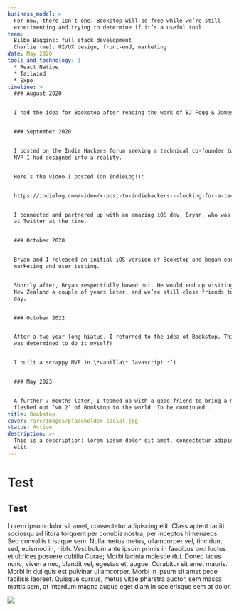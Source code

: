 ```yaml
---
business_model: >
  For now, there isn’t one. Bookstop will be free while we’re still
  experimenting and trying to determine if it’s a useful tool.
team: |
  Bilbo Baggins: full stack development
  Charlie (me): UI/UX design, front-end, marketing
date: May 2020
tools_and_technology: |
  * React Native
  * Tailwind
  * Expo
timeline: >
  ### August 2020


  I had the idea for Bookstop after reading the work of BJ Fogg & James Clear.


  ### September 2020


  I posted on the Indie Hackers forum seeking a technical co-founder to turn the
  MVP I had designed into a reality.


  Here’s the video I posted (on IndieLog!):


  https://indielog.com/video/x-post-to-indiehackers---looking-for-a-technical-co-founder-8cb39a2b


  I connected and partnered up with an amazing iOS dev, Bryan, who was working
  at Twitter at the time.


  ### October 2020


  Bryan and I released an initial iOS version of Bookstop and began early
  marketing and user testing.


  Shortly after, Bryan respectfully bowed out. He would end up visiting me in
  New Zealand a couple of years later, and we’re still close friends to this
  day.


  ### October 2022


  After a two year long hiatus, I returned to the idea of Bookstop. This time, I
  was determined to do it myself!


  I built a scrappy MVP in \*vanilla\* Javascript :’)


  ### May 2023


  A further 7 months later, I teamed up with a good friend to bring a more
  fleshed out ‘v0.2’ of Bookstop to the world. To be continued...
title: Bookstop
cover: /src/images/placeholder-social.jpg
status: Active
description: >-
  This is a description: lorem ipsum dolor sit amet, consectetur adipiscing
  elit.
---
```


# Test

<TeamMember team_member_name="Manni" team_member_bio="The goat" team_member_image="/placeholder-about.jpg" />

## Test

Lorem ipsum dolor sit amet, consectetur adipiscing elit. Class aptent taciti sociosqu ad litora torquent per conubia nostra, per inceptos himenaeos. Sed convallis tristique sem. Nulla metus metus, ullamcorper vel, tincidunt sed, euismod in, nibh. Vestibulum ante ipsum primis in faucibus orci luctus et ultrices posuere cubilia Curae; Morbi lacinia molestie dui. Donec lacus nunc, viverra nec, blandit vel, egestas et, augue. Curabitur sit amet mauris. Morbi in dui quis est pulvinar ullamcorper. Morbi in ipsum sit amet pede facilisis laoreet. Quisque cursus, metus vitae pharetra auctor, sem massa mattis sem, at interdum magna augue eget diam In scelerisque sem at dolor.

![](/placeholder-about.jpg)
